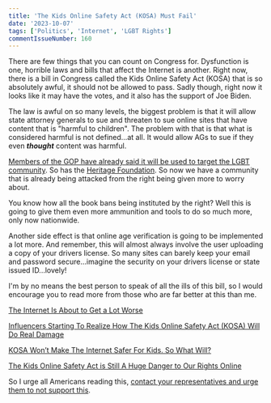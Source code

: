 ```yaml
---
title: 'The Kids Online Safety Act (KOSA) Must Fail'
date: '2023-10-07'
tags: ['Politics', 'Internet', 'LGBT Rights']
commentIssueNumber: 160
---
```


There are few things that you can count on Congress for. Dysfunction is one, horrible laws and bills that affect the Internet is another. Right now, there is a bill in Congress called the Kids Online Safety Act (KOSA) that is so absolutely awful, it should not be allowed to pass. Sadly though, right now it looks like it may have the votes, and it also has the support of Joe Biden.

<PostImage
    src="/images/posts/2023-10-07-the-kids-online-safety-act-must-fail/political_cartoon.jpg"
    alt="A cartoon showing a man representing corporate media offering to wrap a package depicting control of internet speech in either 'anti-terrorism' wrapping paper, or 'protect the kids' wrapping paper"
    credit="I'm not certain of the source of this comic, but it's been circulating since the early 2000s and is as accurate now as it was then"
    width={602}
    height={561}
    centered
    shadowed
/>

The law is awful on so many levels, the biggest problem is that it will allow state attorney generals to sue and threaten to sue online sites that have content that is "harmful to children". The problem with that is that what is considered harmful is not defined...at all. It would allow AGs to sue if they even **_thought_** content was harmful.

[Members of the GOP have already said it will be used to target the LGBT community](https://www.techdirt.com/2023/09/06/marsha-blackburn-makes-it-clear-kosa-is-designed-to-silence-trans-people/). So has the [Heritage Foundation](https://www.techdirt.com/2023/05/24/heritage-foundation-says-that-of-course-gop-will-use-kosa-to-censor-lgbtq-content/). So now we have a community that is already being attacked from the right being given more to worry about.

You know how all the book bans being instituted by the right? Well this is going to give them even more ammunition and tools to do so much more, only now nationwide.

Another side effect is that online age verification is going to be implemented a lot more. And remember, this will almost always involve the user uploading a copy of your drivers license. So many sites can barely keep your email and password secure...imagine the security on your drivers license or state issued ID...lovely!

I'm by no means the best person to speak of all the ills of this bill, so I would encourage you to read more from those who are far better at this than me.

[The Internet Is About to Get a Lot Worse](https://buttondown.email/charliejane/archive/the-internet-is-about-to-get-a-lot-worse/)

[Influencers Starting To Realize How The Kids Online Safety Act (KOSA) Will Do Real Damage](https://www.techdirt.com/2023/07/25/influencers-starting-to-realize-how-the-kids-online-safety-act-kosa-will-do-real-damage/)

[KOSA Won’t Make The Internet Safer For Kids. So What Will?](https://www.techdirt.com/2023/10/05/kosa-wont-make-the-internet-safer-for-kids-so-what-will/)

[The Kids Online Safety Act is Still A Huge Danger to Our Rights Online](https://www.eff.org/deeplinks/2023/05/kids-online-safety-act-still-huge-danger-our-rights-online)

So I urge all Americans reading this, [contact your representatives and urge them to not support this](https://act.eff.org/action/tell-congress-kosa-will-censor-the-internet-but-won-t-help-kids).

